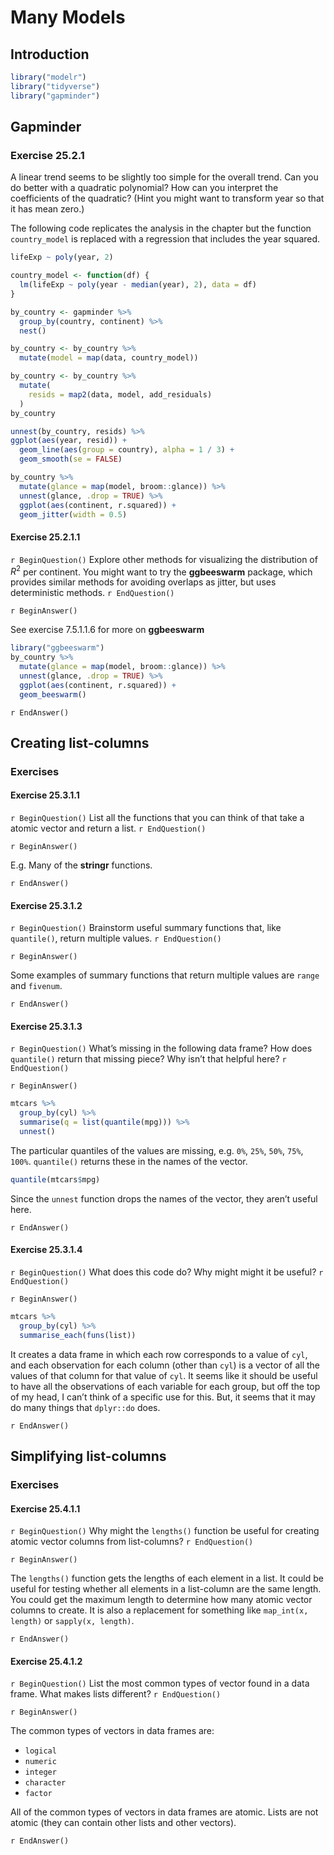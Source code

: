 # Many Models

## Introduction

```r
library("modelr")
library("tidyverse")
library("gapminder")
```

## Gapminder

### Exercise <span class="exercise-number">25.2.1</span> {.unnumbered .exercise}

A linear trend seems to be slightly too simple for the overall trend. Can you do better with a quadratic polynomial? How can you interpret the coefficients of the quadratic? (Hint you might want to transform year so that it has mean zero.)

The following code replicates the analysis in the chapter but the function `country_model` is replaced with a regression that includes the year squared.
```r
lifeExp ~ poly(year, 2)
```

```r
country_model <- function(df) {
  lm(lifeExp ~ poly(year - median(year), 2), data = df)
}

by_country <- gapminder %>%
  group_by(country, continent) %>%
  nest()

by_country <- by_country %>%
  mutate(model = map(data, country_model))
```

```r
by_country <- by_country %>%
  mutate(
    resids = map2(data, model, add_residuals)
  )
by_country
```

```r
unnest(by_country, resids) %>%
ggplot(aes(year, resid)) +
  geom_line(aes(group = country), alpha = 1 / 3) +
  geom_smooth(se = FALSE)
```

```r
by_country %>%
  mutate(glance = map(model, broom::glance)) %>%
  unnest(glance, .drop = TRUE) %>%
  ggplot(aes(continent, r.squared)) +
  geom_jitter(width = 0.5)
```

#### Exercise <span class="exercise-number">25.2.1.1</span>

`r BeginQuestion()`
Explore other methods for visualizing the distribution of $R^2$ per continent. You might want to try the **ggbeeswarm** package, which provides similar methods for avoiding overlaps as jitter, but uses deterministic methods.
`r EndQuestion()`

`r BeginAnswer()`

See exercise 7.5.1.1.6 for more on **ggbeeswarm**

```r
library("ggbeeswarm")
by_country %>%
  mutate(glance = map(model, broom::glance)) %>%
  unnest(glance, .drop = TRUE) %>%
  ggplot(aes(continent, r.squared)) +
  geom_beeswarm()
```

`r EndAnswer()`

## Creating list-columns

### Exercises

#### Exercise <span class="exercise-number">25.3.1.1</span> {.unnumbered .exercise}

`r BeginQuestion()`
List all the functions that you can think of that take a atomic vector and return a list.
`r EndQuestion()`

`r BeginAnswer()`

E.g. Many of the **stringr** functions.

`r EndAnswer()`

#### Exercise <span class="exercise-number">25.3.1.2</span> {.unnumbered .exercise}

`r BeginQuestion()`
Brainstorm useful summary functions that, like `quantile()`, return multiple values.
`r EndQuestion()`

`r BeginAnswer()`

Some examples of summary functions that return multiple values are `range` and `fivenum`.

`r EndAnswer()`

#### Exercise <span class="exercise-number">25.3.1.3</span> {.unnumbered .exercise}

`r BeginQuestion()`
What’s missing in the following data frame? How does `quantile()` return that missing piece? Why isn’t that helpful here?
`r EndQuestion()`

`r BeginAnswer()`

```r
mtcars %>%
  group_by(cyl) %>%
  summarise(q = list(quantile(mpg))) %>%
  unnest()
```

The particular quantiles of the values are missing, e.g. `0%`, `25%`, `50%`, `75%`, `100%`. `quantile()` returns these in the names of the vector.
```r
quantile(mtcars$mpg)
```

Since the `unnest` function drops the names of the vector, they aren't useful here.

`r EndAnswer()`

#### Exercise <span class="exercise-number">25.3.1.4</span> {.unnumbered .exercise}

`r BeginQuestion()`
What does this code do?
Why might might it be useful?
`r EndQuestion()`

`r BeginAnswer()`

```r
mtcars %>%
  group_by(cyl) %>%
  summarise_each(funs(list))
```

It creates a data frame in which each row corresponds to a value of `cyl`,
and each observation for each column (other than `cyl`) is a vector of all the values of that column for that value of `cyl`.
It seems like it should be useful to have all the observations of each variable for each group, but off the top of my head, I can't think of a specific use for this.
But, it seems that it may do many things that `dplyr::do` does.

`r EndAnswer()`

## Simplifying list-columns

### Exercises

#### Exercise <span class="exercise-number">25.4.1.1</span> {.unnumbered .exercise}

`r BeginQuestion()`
Why might the `lengths()` function be useful for creating atomic vector columns from list-columns?
`r EndQuestion()`

`r BeginAnswer()`

The `lengths()` function gets the lengths of each element in a list.
It could be useful for testing whether all elements in a list-column are the same length.
You could get the maximum length to determine how many atomic vector columns to create.
It is also a replacement for something like `map_int(x, length)` or `sapply(x, length)`.

`r EndAnswer()`

#### Exercise <span class="exercise-number">25.4.1.2</span> {.unnumbered .exercise}

`r BeginQuestion()`
List the most common types of vector found in a data frame.
What makes lists different?
`r EndQuestion()`

`r BeginAnswer()`

The common types of vectors in data frames are:

-   `logical`
-   `numeric`
-   `integer`
-   `character`
-   `factor`

All of the common types of vectors in data frames are atomic. Lists are not atomic (they can contain other lists and other vectors).

`r EndAnswer()`

<!-- match unopened div --><div>
